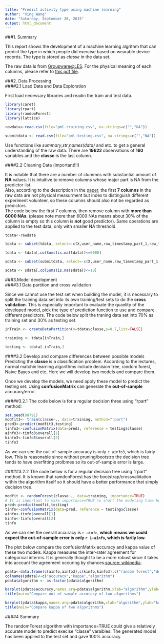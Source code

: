```yaml
---
title: "Predict activity type using machine learning"
author: "Xing Wang"
date: "Saturday, September 26, 2015"
output: html_document
---
```


###1. Summary  

This report shows the development of a machine learning algrithm that can predict the type in which people did exercise based on wearable device records. The type is stored as *classe* in the data set.

The raw data is from [Groupware@LES](http://groupware.les.inf.puc-rio.br/har). For the physical meaning of each columns, please refer to [this pdf file](http://groupware.les.inf.puc-rio.br/public/papers/2013.Velloso.QAR-WLE.pdf).

###2. Data Processing  
####2.1 Load Data and Data Exploration  

First load necessary libraries and readin the train and test data.     
```r
library(caret)  
library(rpart)
library(randomForest)  
library(lattice)  

rawdata<-read.csv(file="pml-training.csv", na.strings=c("","NA"))  

submitdata <- read.csv(file="pml-testing.csv", na.strings=c("","NA"))  
```   

Use functions like *summary*,*str*,*names(data)* and etc. to get a general understanding of the raw data. There are **19622** observations of **160** variables and the **classe** is the last column.  


####2.2 Cleaning Data (important!!!)     

It is notable that there are a number of clummns with substantial amount of **NA** values. It is intuitive to remove columns whose major part is NA from the predictor list.     
Also, according to the description in the [paper](http://groupware.les.inf.puc-rio.br/public/papers/2013.Velloso.QAR-WLE.pdf), the first **7 columns** in the raw data are not physical measurment but index to distinguish different experiment volunteer, so these columns should also not be regarded as predictors.  
The code below the first 7 columns, then remove column with **more than 6000 NAs**. (please note more than 6000 NAs means about 30% of the column is empty so this column is **not** good predictor). Same operations are applied to the test data, only with smaller NA threshold.   

```r
tdata<-rawdata  

tdata <- subset(tdata, select=-c(X,user_name,raw_timestamp_part_1,raw_timestamp_part_2,cvtd_timestamp,new_window,num_window))  

tdata <- tdata[,colSums(is.na(tdata))<=6000]  

sdata <- subset(submitdata, select=-c(X,user_name,raw_timestamp_part_1,raw_timestamp_part_2,cvtd_timestamp,new_window,num_window))  

sdata <- sdata[,colSums(is.na(sdata))<=10]  

```   

###3.Model development  
####3.1 Data partition and cross validation  

Since we cannot use the test set when building the model, it is necessary to split the training data set into its own training/test sets to do the **cross validation**. This is especially important to evaluate the quanlity of the developed model, pick the type of prediction function to use and compare different predictors. The code below split the traning data set into 70% as training set and 30% as testing set.  

```r
inTrain <- createDataPartition(y=tdata$classe,p=0.7,list=FALSE)  

training <- tdata[inTrain,]  

testing <- tdata[-inTrain,]  
```  

####3.2 Develop and compare differences between possible models  
Predicting the **classe** is a classification problem. According to the lectures, normal matchin learning algorithms include decision tree, random forest, Naive Bayes and etc. Here we will develop two models and compare them.   

Once we develop the models, we need apply these model to predict the testing set. Using **confusionMatrix** can generate the **out-of-sample** accuracy/error.  

#####3.2.1 The code below is for a regular decision three using "rpart" method:  

```r
set.seed(88791)
modfit3<- train(classe~., data=training, method="rpart")
pred3<-predict(modfit3,testing)
tinfo3<-confusionMatrix(data=pred3, reference = testing$classe)
ainfo3<-tinfo3$overall[1]
kinfo3<-tinfo3$overall[2]
tinfo3
```  

As we can see the out-of-sample accuracy is only `r ainfo3`, which is fairly low. This is reasonable since without pruning/bootstrp the decision tree tends to have overfitting prolbmes so its out-of-sample error is large.   

#####3.2.2 The code below is for a regular decision tree using "rpart" method. It is known that ramdonForest has the bootstrap/crossvalidation within the algorithm itself so it should have a better performance that simply decision tree.  

```r
modfit <- randomForest(classe~., data=training, importance=TRUE)  
# It is important to make importance=TRUE to short the modeling time here
pred<-predict(modfit,testing)  
tinfo<-confusionMatrix(data=pred, reference = testing$classe) 
ainfo<-tinfo$overall[1]  
kinfo<-tinfo$overall[2]
tinfo  
```  
As we can see the overall accuracy is `r ainfo`, **which means we could expect the out-of-sample error is only `r 1-ainfo`, which is farily low.**  

The plot below compare the confusionMatrix accuracy and kappa value of these two models. Kappa measures the inter-rater agreement for categorical interms. It is generally thought to be a more robust since it takes into account the agreement occuring by chances.[source: wikipedia](https://en.wikipedia.org/wiki/Cohen%27s_kappa).  

```r
pdata<-data.frame(c(ainfo,ainfo3),c(kinfo,kinfo3),c("random forest","decision tree"))  
colnames(pdata)<-c("accuracy","kappa","algorithm")  
pdata$algorithm <- as.factor(pdata$algorithm)  

barplot(pdata$accuracy,names.arg=pdata$algorithm,xlab="algorithm",ylab="accuracy",col="blue4",ylim=c(0,1.0))
title(main="Compare out-of-sample accuracy of two algorithms")

```  

```r
barplot(pdata$kappa,names.arg=pdata$algorithm,xlab="algorithm",ylab="kappa",col="red4",ylim=c(0,1.0))
title(main="Compare kappa of two algorithms")
```  


####4 Summary 

The  randomForest algorithm with importance=TRUE could give a relatively accurate model to predict execise "classe" varaibles. The generated model has been applied to the test set and gave 100% accuracy.  
